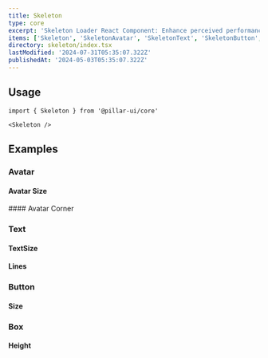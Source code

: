 ```yaml
---
title: Skeleton
type: core
excerpt: 'Skeleton Loader React Component: Enhance perceived performance and reduce loading anxiety with this customizable component.'
items: ['Skeleton', 'SkeletonAvatar', 'SkeletonText', 'SkeletonButton', 'SkeletonBox']
directory: skeleton/index.tsx
lastModified: '2024-07-31T05:35:07.322Z'
publishedAt: '2024-05-03T05:35:07.322Z'
---
```


## Usage

```tsx
import { Skeleton } from '@pillar-ui/core'
```

```tsx
<Skeleton />
```

## Examples

### Avatar

#### Avatar Size

<Prop defaultValue="4" type="'1' | '2' | '3' | '4' | '5' | '6' | '7' | '8' | '9'" />

<Playground name="skeletonAvatarSize" root="skeleton" />
#### Avatar Corner

<Prop defaultValue="4" type="'1' | '2' | '3' | '4' | '5' | '6' | '7' | '8' | '9'" />
<Playground name="skeletonAvatarCorner" root="skeleton" />

### Text

#### TextSize

<Prop defaultValue="4" type="'1' | '2' | '3' | '4' | '5' | '6' | '7' | '8' | '9'" />
<Playground name="skeletonTextSize" root="skeleton" />

#### Lines

<Prop defaultValue="4" type="'1' | '2' | '3' | '4' | '5' | '6' | '7' | '8' | '9'" />
<Playground name="skeletonTextLines" root="skeleton" />

### Button

#### Size

<Prop defaultValue="4" type="'1' | '2' | '3' | '4' | '5' | '6' | '7' | '8' | '9'" />

<Playground name="skeletonButtonSize" root="skeleton" />

### Box

#### Height

<Playground direction="column" name="skeletonBoxHeight" root="skeleton" />
